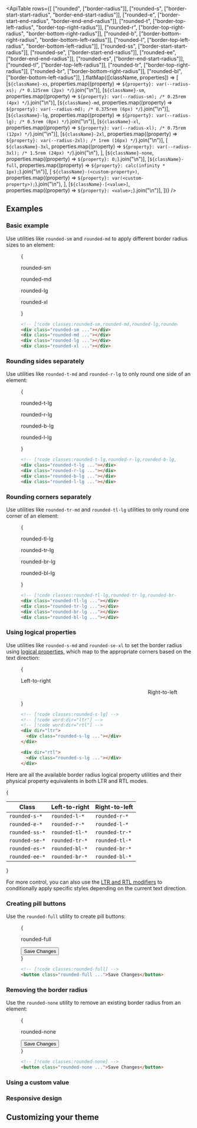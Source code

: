 

<ApiTable
  rows={[
    ["rounded", ["border-radius"]],
    ["rounded-s", ["border-start-start-radius", "border-end-start-radius"]],
    ["rounded-e", ["border-start-end-radius", "border-end-end-radius"]],
    ["rounded-t", ["border-top-left-radius", "border-top-right-radius"]],
    ["rounded-r", ["border-top-right-radius", "border-bottom-right-radius"]],
    ["rounded-b", ["border-bottom-right-radius", "border-bottom-left-radius"]],
    ["rounded-l", ["border-top-left-radius", "border-bottom-left-radius"]],
    ["rounded-ss", ["border-start-start-radius"]],
    ["rounded-se", ["border-start-end-radius"]],
    ["rounded-ee", ["border-end-end-radius"]],
    ["rounded-es", ["border-end-start-radius"]],
    ["rounded-tl", ["border-top-left-radius"]],
    ["rounded-tr", ["border-top-right-radius"]],
    ["rounded-br", ["border-bottom-right-radius"]],
    ["rounded-bl", ["border-bottom-left-radius"]],
  ].flatMap(([className, properties]) => [
    [`${className}-xs`, properties.map((property) => `${property}: var(--radius-xs); /* 0.125rem (2px) */`).join("\n")],
    [`${className}-sm`, properties.map((property) => `${property}: var(--radius-sm); /* 0.25rem (4px) */`).join("\n")],
    [`${className}-md`, properties.map((property) => `${property}: var(--radius-md); /* 0.375rem (6px) */`).join("\n")],
    [`${className}-lg`, properties.map((property) => `${property}: var(--radius-lg); /* 0.5rem (8px) */`).join("\n")],
    [`${className}-xl`, properties.map((property) => `${property}: var(--radius-xl); /* 0.75rem (12px) */`).join("\n")],
    [`${className}-2xl`, properties.map((property) => `${property}: var(--radius-2xl); /* 1rem (16px) */`).join("\n")],
    [
      `${className}-3xl`,
      properties.map((property) => `${property}: var(--radius-3xl); /* 1.5rem (24px) */`).join("\n"),
    ],
    [`${className}-none`, properties.map((property) => `${property}: 0;`).join("\n")],
    [`${className}-full`, properties.map((property) => `${property}: calc(infinity * 1px);`).join("\n")],
    [
      `${className}-(<custom-property>)`,
      properties.map((property) => `${property}: var(<custom-property>);`).join("\n"),
    ],
    [`${className}-[<value>]`, properties.map((property) => `${property}: <value>;`).join("\n")],
  ])}
/>

## Examples

### Basic example

Use utilities like `rounded-sm` and `rounded-md` to apply different border radius sizes to an element:

<Figure>

<Example>
  {
    <div className="flex flex-col items-center justify-around gap-4 text-center text-sm leading-6 font-bold text-white sm:flex-row">
      <div className="flex shrink-0 flex-col items-center">
        <p className="mb-3 text-center font-mono text-sm font-medium text-gray-500 dark:text-gray-400">rounded-sm</p>
        <div className="size-16 rounded-sm bg-purple-500 p-4"></div>
      </div>
      <div className="flex shrink-0 flex-col items-center">
        <p className="mb-3 text-center font-mono text-sm font-medium text-gray-500 dark:text-gray-400">rounded-md</p>
        <div className="size-16 rounded-md bg-purple-500 p-4"></div>
      </div>
      <div className="flex shrink-0 flex-col items-center">
        <p className="mb-3 text-center font-mono text-sm font-medium text-gray-500 dark:text-gray-400">rounded-lg</p>
        <div className="size-16 rounded-lg bg-purple-500 p-4"></div>
      </div>
      <div className="flex shrink-0 flex-col items-center">
        <p className="mb-3 text-center font-mono text-sm font-medium text-gray-500 dark:text-gray-400">rounded-xl</p>
        <div className="size-16 rounded-xl bg-purple-500 p-4"></div>
      </div>
    </div>
  }
</Example>

```html
<!-- [!code classes:rounded-sm,rounded-md,rounded-lg,rounded-xl] -->
<div class="rounded-sm ..."></div>
<div class="rounded-md ..."></div>
<div class="rounded-lg ..."></div>
<div class="rounded-xl ..."></div>
```

</Figure>

### Rounding sides separately

Use utilities like `rounded-t-md` and `rounded-r-lg` to only round one side of an element:

<Figure>

<Example>
  {
    <div className="flex flex-col items-center justify-around gap-4 text-center text-sm leading-6 font-bold text-white sm:flex-row">
      <div className="flex shrink-0 flex-col items-center">
        <p className="mb-3 text-center font-mono text-sm font-medium text-gray-500 dark:text-gray-400">rounded-t-lg</p>
        <div className="size-16 rounded-t-lg bg-blue-500 p-4"></div>
      </div>
      <div className="flex shrink-0 flex-col items-center">
        <p className="mb-3 text-center font-mono text-sm font-medium text-gray-500 dark:text-gray-400">rounded-r-lg</p>
        <div className="size-16 rounded-r-lg bg-blue-500 p-4"></div>
      </div>
      <div className="flex shrink-0 flex-col items-center">
        <p className="mb-3 text-center font-mono text-sm font-medium text-gray-500 dark:text-gray-400">rounded-b-lg</p>
        <div className="size-16 rounded-b-lg bg-blue-500 p-4"></div>
      </div>
      <div className="flex shrink-0 flex-col items-center">
        <p className="mb-3 text-center font-mono text-sm font-medium text-gray-500 dark:text-gray-400">rounded-l-lg</p>
        <div className="size-16 rounded-l-lg bg-blue-500 p-4"></div>
      </div>
    </div>
  }
</Example>

```html
<!-- [!code classes:rounded-t-lg,rounded-r-lg,rounded-b-lg,rounded-l-lg] -->
<div class="rounded-t-lg ..."></div>
<div class="rounded-r-lg ..."></div>
<div class="rounded-b-lg ..."></div>
<div class="rounded-l-lg ..."></div>
```

</Figure>

### Rounding corners separately

Use utilities like `rounded-tr-md` and `rounded-tl-lg` utilities to only round one corner of an element:

<Figure>

<Example>
  {
    <div className="flex flex-col items-center justify-around gap-4 text-center text-sm leading-6 font-bold text-white sm:flex-row">
      <div className="flex shrink-0 flex-col items-center">
        <p className="mb-3 text-center font-mono text-sm font-medium text-gray-500 dark:text-gray-400">rounded-tl-lg</p>
        <div className="size-16 rounded-tl-lg bg-pink-500 p-4"></div>
      </div>
      <div className="flex shrink-0 flex-col items-center">
        <p className="mb-3 text-center font-mono text-sm font-medium text-gray-500 dark:text-gray-400">rounded-tr-lg</p>
        <div className="size-16 rounded-tr-lg bg-pink-500 p-4"></div>
      </div>
      <div className="flex shrink-0 flex-col items-center">
        <p className="mb-3 text-center font-mono text-sm font-medium text-gray-500 dark:text-gray-400">rounded-br-lg</p>
        <div className="size-16 rounded-br-lg bg-pink-500 p-4"></div>
      </div>
      <div className="flex shrink-0 flex-col items-center">
        <p className="mb-3 text-center font-mono text-sm font-medium text-gray-500 dark:text-gray-400">rounded-bl-lg</p>
        <div className="size-16 rounded-bl-lg bg-pink-500 p-4"></div>
      </div>
    </div>
  }
</Example>

```html
<!-- [!code classes:rounded-tl-lg,rounded-tr-lg,rounded-br-lg,rounded-bl-lg] -->
<div class="rounded-tl-lg ..."></div>
<div class="rounded-tr-lg ..."></div>
<div class="rounded-br-lg ..."></div>
<div class="rounded-bl-lg ..."></div>
```

</Figure>

### Using logical properties

Use utilities like `rounded-s-md` and `rounded-se-xl` to set the border radius using [logical properties](https://developer.mozilla.org/en-US/docs/Web/CSS/CSS_Logical_Properties/Basic_concepts), which map to the appropriate corners based on the text direction:

<Figure>

<Example>
  {
    <div className="grid grid-cols-2 place-items-center gap-x-4">
      <div className="flex flex-col items-start gap-y-4" dir="ltr">
        <p className="text-sm font-medium">Left-to-right</p>
        <div className="size-16 rounded-s-lg bg-blue-500 p-4"></div>
      </div>
      <div className="flex flex-col items-start gap-y-4" dir="rtl">
        <p className="text-sm font-medium">Right-to-left</p>
        <div className="size-16 rounded-s-lg bg-blue-500 p-4"></div>
      </div>
    </div>
  }
</Example>

```html
<!-- [!code classes:rounded-s-lg] -->
<!-- [!code word:dir="ltr"] -->
<!-- [!code word:dir="rtl"] -->
<div dir="ltr">
  <div class="rounded-s-lg ..."></div>
</div>

<div dir="rtl">
  <div class="rounded-s-lg ..."></div>
</div>
```

</Figure>

Here are all the available border radius logical property utilities and their physical property equivalents in both LTR and RTL modes.

{

<table>
  <thead>
    <tr>
      <th>Class</th>
      <th>Left-to-right</th>
      <th>Right-to-left</th>
    </tr>
  </thead>
  <tbody>
    <tr>
      <td>
        <code>rounded-s-*</code>
      </td>
      <td>
        <code>rounded-l-*</code>
      </td>
      <td>
        <code>rounded-r-*</code>
      </td>
    </tr>
    <tr>
      <td>
        <code>rounded-e-*</code>
      </td>
      <td>
        <code>rounded-r-*</code>
      </td>
      <td>
        <code>rounded-l-*</code>
      </td>
    </tr>
    <tr>
      <td>
        <code>rounded-ss-*</code>
      </td>
      <td>
        <code>rounded-tl-*</code>
      </td>
      <td>
        <code>rounded-tr-*</code>
      </td>
    </tr>
    <tr>
      <td>
        <code>rounded-se-*</code>
      </td>
      <td>
        <code>rounded-tr-*</code>
      </td>
      <td>
        <code>rounded-tl-*</code>
      </td>
    </tr>
    <tr>
      <td>
        <code>rounded-es-*</code>
      </td>
      <td>
        <code>rounded-bl-*</code>
      </td>
      <td>
        <code>rounded-br-*</code>
      </td>
    </tr>
    <tr>
      <td>
        <code>rounded-ee-*</code>
      </td>
      <td>
        <code>rounded-br-*</code>
      </td>
      <td>
        <code>rounded-bl-*</code>
      </td>
    </tr>
  </tbody>
</table>

}

For more control, you can also use the [LTR and RTL modifiers](/docs/hover-focus-and-other-states#rtl-support) to conditionally apply specific styles depending on the current text direction.

### Creating pill buttons

Use the `rounded-full` utility to create pill buttons:

<Figure>

<Example>
  {
    <div className="flex justify-center gap-4 text-center text-sm leading-6 font-bold text-white">
      <div className="flex shrink-0 flex-col items-center">
        <p className="mb-3 text-center font-mono text-sm font-medium text-gray-500 dark:text-gray-400">rounded-full</p>
        <button className="rounded-full bg-cyan-500 px-4 py-2 text-sm font-semibold text-white">Save Changes</button>
      </div>
    </div>
  }
</Example>

```html
<!-- [!code classes:rounded-full] -->
<button class="rounded-full ...">Save Changes</button>
```

</Figure>

### Removing the border radius

Use the `rounded-none` utility to remove an existing border radius from an element:

<Figure>

<Example>
  {
    <div className="flex justify-center gap-4 text-center text-sm leading-6 font-bold text-white">
      <div className="flex shrink-0 flex-col items-center">
        <p className="mb-3 text-center font-mono text-sm font-medium text-gray-500 dark:text-gray-400">rounded-none</p>
        <button className="rounded-none bg-sky-500 px-4 py-2 text-sm font-semibold text-white">Save Changes</button>
      </div>
    </div>
  }
</Example>

```html
<!-- [!code classes:rounded-none] -->
<button class="rounded-none ...">Save Changes</button>
```

</Figure>

### Using a custom value

<UsingACustomValue utility="rounded" name="border radius" value="2vw" variable="radius" />

### Responsive design

<ResponsiveDesign property="border-radius" defaultClass="rounded" featuredClass="rounded-lg" />

## Customizing your theme

<CustomizingYourTheme utility="rounded" themeKey="radius" name="border radius" customName="5xl" customValue="3rem" />
